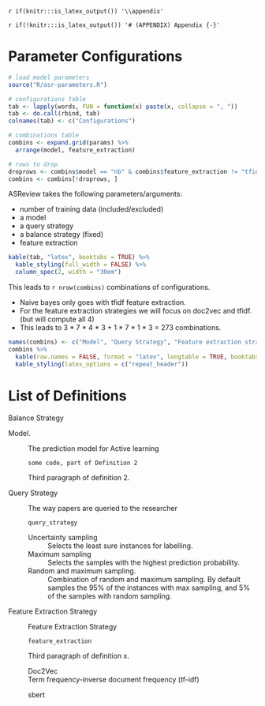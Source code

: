 `r if(knitr:::is_latex_output()) '\\appendix'`

`r if(!knitr:::is_latex_output()) '# (APPENDIX) Appendix {-}'` 

<!--
If you feel it necessary to include an appendix, it goes here.
-->

# Parameter Configurations
```r
# load model parameters 
source("R/asr-parameters.R")
```


```r
# configurations table 
tab <- lapply(words, FUN = function(x) paste(x, collapse = ", "))
tab <- do.call(rbind, tab)
colnames(tab) <- c("Configurations")

```

```r
# combinations table
combins <- expand.grid(params) %>%
  arrange(model, feature_extraction)

# rows to drop
droprows <- combins$model == "nb" & combins$feature_extraction != "tfidf"
combins <- combins[!droprows, ]
``` 

ASReview takes the following parameters/arguments: 

- number of training data (included/excluded)
- a model
- a query strategy
- a balance strategy (fixed)
- feature extraction 

```r
kable(tab, "latex", booktabs = TRUE) %>%
  kable_styling(full_width = FALSE) %>%
  column_spec(2, width = "30em") 
```

This leads to  `r nrow(combins)` combinations of configurations. 

- Naive bayes only goes with tfidf feature extraction.
- For the feature extraction strategies we will focus on doc2vec and tfidf. (but will compute all 4)
- This leads to 3 * 7  * 4 * 3 + 1 * 7 * 1 * 3 =  273 combinations. 

```r
names(combins) <- c("Model", "Query Strategy", "Feature extraction strategy", "Training data [included/excluded]")
combins %>%
  kable(row.names = FALSE, format = "latex", longtable = TRUE, booktabs = TRUE) %>%
  kable_styling(latex_options = c("repeat_header")) 
```


# List of Definitions

Balance Strategy


Model. 

:   The prediction model for Active learning 

        some code, part of Definition 2

    Third paragraph of definition 2.
    
Query Strategy 
:   The way papers are queried to the researcher 

        query_strategy
        

    Uncertainty sampling
    :  Selects the least sure instances for labelling. 
    
    Maximum sampling
    :  Selects the samples with the highest prediction probability.
    
    Random and maximum sampling. 
    :  Combination of random and maximum sampling. By default samples the 95% of the instances with max sampling, and 5% of the samples with random sampling.
    

Feature Extraction Strategy
:   Feature Extraction Strategy

        feature_extraction

    Third paragraph of definition x.
    
    Doc2Vec
    :  
    
    
    Term frequency-inverse document frequency (tf-idf)
    :   
    
    sbert



<!-- # The Last Appendix -->

<!-- This first appendix includes all of the R chunks of code that were hidden throughout the document (using the `include = FALSE` chunk tag) to help with readibility and/or setup. -->

<!-- **In the main Rmd file** -->

<!-- ```{r ref.label='include_packages', results='hide', echo = TRUE} -->
<!-- ``` -->

<!-- **In Chapter \@ref(ref-labels):** -->

<!-- ```{r ref.label='include_packages_2', results='hide', echo = TRUE} -->
<!-- ``` -->


